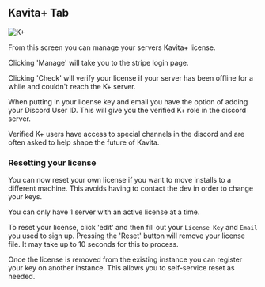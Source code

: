 
## Kavita+ Tab
![K+](../../../public/guides/admin-settings/admin-settings-k+.png "Kavita+ page in Admin Settings")

From this screen you can manage your servers Kavita+ license.

Clicking 'Manage' will take you to the stripe login page.

Clicking 'Check' will verify your license if your server has been offline for a while and couldn't reach the K+ server.

When putting in your license key and email you have the option of adding your Discord User ID. This will give you the verified K+ role in the discord server. 

Verified K+ users have access to special channels in the discord and are often asked to help shape the future of Kavita. 

### Resetting your license

You can now reset your own license if you want to move installs to a different machine. This avoids having to contact the dev in order to change your keys. 

<Callout type="info" emoji="ℹ️">
  You can only have 1 server with an active license at a time.  
</Callout>

To reset your license, click 'edit' and then fill out your `License Key` and `Email` you used to sign up. Pressing the 'Reset' button will remove your license file. It may take up to 10 seconds for this to process.

Once the license is removed from the existing instance you can register your key on another instance. This allows you to self-service reset as needed. 